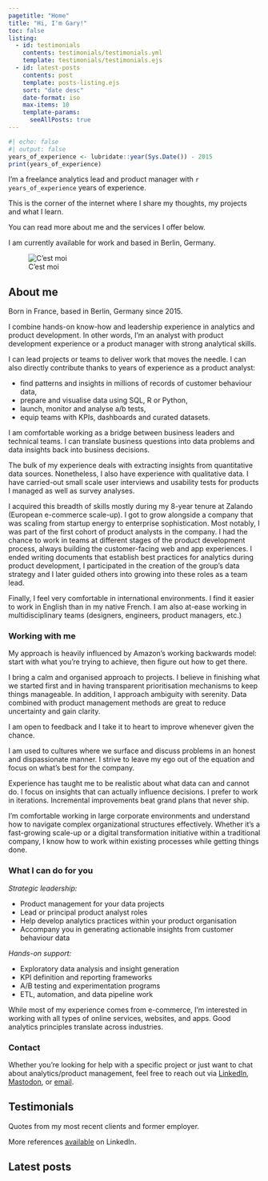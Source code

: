 ```yaml
---
pagetitle: "Home"
title: "Hi, I'm Gary!"
toc: false
listing:
  - id: testimonials
    contents: testimonials/testimonials.yml
    template: testimonials/testimonials.ejs
  - id: latest-posts
    contents: post
    template: posts-listing.ejs
    sort: "date desc"
    date-format: iso
    max-items: 10
    template-params: 
      seeAllPosts: true
---
```



```r
#| echo: false
#| output: false
years_of_experience <- lubridate::year(Sys.Date()) - 2015
print(years_of_experience)
```

::: {.grid}

::: {.g-col-12 .g-col-sm-8}

::: {.font-size-lg}

I’m a freelance analytics lead and product manager with `r years_of_experience ` years of experience.

This is the corner of the internet where I share my thoughts, my projects and what I learn.

You can read more about me and the services I offer below.

I am currently <span class="availability-status available animated"><span class="status-dot"></span>available</span> for work and based in Berlin, Germany.

<!--I am currently <span class="availability-status not-available"><span class="status-dot"></span>not available</span> for freelance work.-->

:::

:::

::: {.g-col-12 .g-col-sm-4}
![C'est moi](/profile-photo-square.jpg)
:::

:::


## About me

Born in France, based in Berlin, Germany since 2015.

I combine hands-on know-how and leadership experience in analytics and product development. In other words, I’m an analyst with product development experience or a product manager with strong analytical skills.

I can lead projects or teams to deliver work that moves the needle. I can also directly contribute thanks to years of experience as a product analyst:

- find patterns and insights in millions of records of customer behaviour data,
- prepare and visualise data using SQL, R or Python,
- launch, monitor and analyse a/b tests,
- equip teams with KPIs, dashboards and curated datasets.

I am comfortable working as a bridge between business leaders and technical teams. I can translate business questions into data problems and data insights back into business decisions.

The bulk of my experience deals with extracting insights from quantitative data sources. Nonetheless, I also have experience with qualitative data. I have carried-out small scale user interviews and usability tests for products I managed as well as survey analyses.

I acquired this breadth of skills mostly during my 8-year tenure at Zalando (European e-commerce scale-up). I got to grow alongside a company that was scaling from startup energy to enterprise sophistication. Most notably, I was part of the first cohort of product analysts in the company. I had the chance to work in teams at different stages of the product development process, always building the customer-facing web and app experiences. I ended writing documents that establish best practices for analytics during product development, I participated in the creation of the group’s data strategy and I later guided others into growing into these roles as a team lead.

Finally, I feel very comfortable in international environments. I find it easier to work in English than in my native French. I am also at-ease working in multidisciplinary teams (designers, engineers, product managers, etc.)

### Working with me

My approach is heavily influenced by Amazon's working backwards model: start with what you're trying to achieve, then figure out how to get there.

I bring a calm and organised approach to projects. I believe in finishing what we started first and in having transparent prioritisation mechanisms to keep things manageable. In addition, I approach ambiguity with serenity. Data combined with product management methods are great to reduce uncertainty and gain clarity.

I am open to feedback and I take it to heart to improve whenever given the chance.

I am used to cultures where we surface and discuss problems in an honest and dispassionate manner. I strive to leave my ego out of the equation and focus on what's best for the company.

Experience has taught me to be realistic about what data can and cannot do. I focus on insights that can actually influence decisions. I prefer to work in iterations. Incremental improvements beat grand plans that never ship.

I'm comfortable working in large corporate environments and understand how to navigate complex organizational structures effectively. Whether it's a fast-growing scale-up or a digital transformation initiative within a traditional company, I know how to work within existing processes while getting things done.

### What I can do for you

_Strategic leadership:_

- Product management for your data projects
- Lead or principal product analyst roles
- Help develop analytics practices within your product organisation
- Accompany you in generating actionable insights from customer behaviour data

_Hands-on support:_

- Exploratory data analysis and insight generation
- KPI definition and reporting frameworks
- A/B testing and experimentation programs
- ETL, automation, and data pipeline work

While most of my experience comes from e-commerce, I'm interested in working with all types of online services, websites, and apps. Good analytics principles translate across industries.

### Contact

Whether you're looking for help with a specific project or just want to chat about analytics/product management, feel free to reach out via [LinkedIn](https://www.linkedin.com/in/garytouet/), [Mastodon](https://mastodon.social/@garytouet), or [email](mailto:hello@garytouet.com).


## Testimonials

Quotes from my most recent clients and former employer.

::: {#testimonials}
:::

More references [available](https://www.linkedin.com/in/garytouet/details/recommendations/) on LinkedIn.

## Latest posts

::: {#latest-posts}
:::

